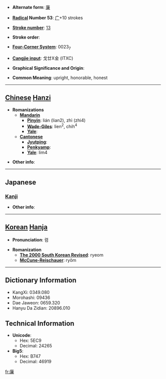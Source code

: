 * '''Alternate form''': [[廉]]

* '''[[Wiktionary:Chinese radical index| Radical]] Number 53''': [[Wiktionary:Chinese radical index 广|广]]+10 strokes

* '''[[Wiktionary:Chinese total strokes index|Stroke number]]''': [[Wiktionary:Chinese total strokes index 13|13]]

* '''Stroke order''': 

* '''[[Wiktionary:Chinese four corner index|Four-Corner System]]''': 0023<sub>7</sub>

* '''[[Wiktionary:Chinese Cangjie index|Cangjie input]]''': 戈廿X金 (ITXC)

* '''Graphical Significance and Origin''': 

* '''Common Meaning''': upright, honorable, honest

----

== [[Chinese]] [[Hanzi]] ==

* '''Romanizations'''
** '''[[Mandarin]]'''
*** '''[[Pinyin]]''': lián (lian2), zhì (zhi4)
*** '''[[Wade-Giles]]''': lien<sup>2</sup>, chih<sup>4</sup>
*** '''[[Yale]]''': 
** '''[[Cantonese]]'''
*** '''[[Jyutping]]''':
*** '''[[Penkyamp]]''': 
*** '''[[Yale]]''': lim4

* '''Other info''': 

----

==Japanese==
===[[Kanji]]===
{{kanji|on readings=[[れん]] (ren)
|kun readings=[[かど]] (kado), [[やすい]] (yasui)
}}

* '''Other info''':  

----

== [[Korean]] [[Hanja]] ==

* '''Pronunciation''': 렴

* '''Romanization'''
** '''[[The 2000 South Korean Revised Romanization|The 2000 South Korean Revised]]''': ryeom
** '''[[McCune-Reischauer]]''': ryŏm

----

== Dictionary Information ==

* KangXi: 0349.080
* Morohashi: 09436
* Dae Jaweon: 0659.320
* Hanyu Da Zidian: 20896.010

== Technical Information ==

* '''Unicode''':
** Hex: 5EC9
** Decimal: 24265
* '''Big5''':
** Hex: B747
** Decimal: 46919

[[fr:廉]]